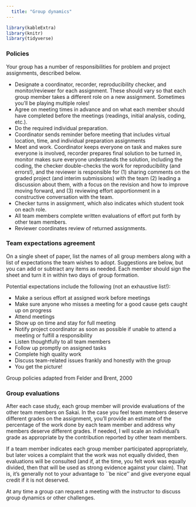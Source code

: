 ```yaml
---
  title: "Group dynamics"
---
```

  
```r
library(kableExtra)
library(knitr)
library(tidyverse)
```

### Policies

Your group has a number of responsibilities for problem and project assignments, described below.

- Designate a coordinator, recorder, reproducibility checker, and monitor/reviewer for each assignment. These should vary so that each group member takes a different role on a new assignment. Sometimes you'll be playing multiple roles!
- Agree on meeting times in advance and on what each member should have completed before the meetings (readings, initial analysis, coding, etc.).
- Do the required individual preparation.
- Coordinator sends reminder before meeting that includes virtual location, time, and individual preparation assignments
- Meet and work. Coordinator keeps everyone on task and makes sure everyone is involved, recorder prepares final solution to be turned in, monitor makes sure everyone understands the solution, including the coding, the checker double-checks the work for reproducibility (and errors!), and the reviewer is responsible for (1) sharing comments on the graded project (and interim submissions) with the team (2) leading a discussion about them, with a focus on the revision and how to improve moving forward, and (3) reviewing effort apportionment in a constructive conversation with the team.
- Checker turns in assignment, which also indicates which student took on each role.
- All team members complete written evaluations of effort put forth by other team members.
- Reviewer coordinates review of returned assignments.

### Team expectations agreement

On a single sheet of paper, list the names of all group members along with a list of expectations the team wishes to adopt.  Suggestions are below, but you can add or subtract any items as needed. Each member should sign the sheet and turn it in within two days of group formation.

Potential expectations include the following (not an exhaustive list!):

- Make a serious effort at assigned work before meetings
- Make sure anyone who misses a meeting for a good cause gets caught up on progress
- Attend meetings
- Show up on time and stay for full meeting
- Notify project coordinator as soon as possible if unable to attend a meeting or fulfill a responsibility
- Listen thoughtfully to all team members
- Follow up promptly on assigned tasks
- Complete high quality work
- Discuss team-related issues frankly and honestly with the group
- You get the picture!



<tiny> Group policies adapted from Felder and Brent, 2000 </tiny>

### Group evaluations

After each case study, each group member will provide evaluations of the other team members on Sakai. In the case you feel team members deserve different grades on the assignment, you'll provide an estimate of the percentage of the work done by each team member and address why members deserve different grades. If needed, I will scale an individual's grade as appropriate by the contribution reported by other team members.

If a team member indicates each group member participated appropriately, but later voices a complaint that the work was not equally divided, then evaluations will be consulted (and if, at the time, you felt work was equally divided, then that will be used as strong evidence against your claim).  That is, it's generally not to your advantage to ``be nice'' and give everyone equal credit if it is not deserved.

At any time a group can request a meeting with the instructor to discuss group dynamics or other challenges.